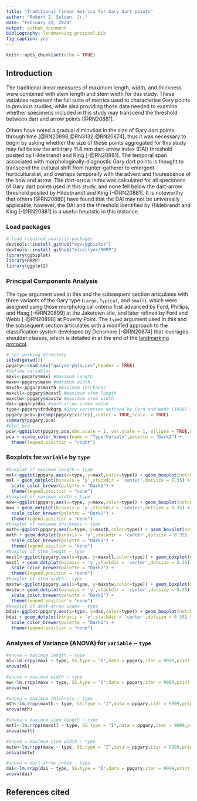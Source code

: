 ```yaml
---
title: "Traditional linear metrics for Gary dart points"
author: "Robert Z. Selden, Jr."
date: "February 22, 2020"
output: github_document
bibliography: landmarking-protocol.bib
fig_caption: yes
---
```


```r
knitr::opts_chunk$set(echo = TRUE)
```

## Introduction

The traditional linear measures of maximum length, width, and thickness were combined with stem length and stem width for this study. These variables represent the full suite of metrics used to characterise Gary points in previous studies, while also providing those data needed to examine whether specimens included in this study may transcend the threshold between dart and arrow points [@RN20881]. 

Others have noted a gradual diminution in the size of Gary dart points through time [@RN20898;@RN3132;@RN20874], thus it was necessary to begin by asking whether the size of those points aggregated for this study may fall below the arbitrary 11.8 mm dart-arrow index (DAI) threshold posited by Hildebrandt and King [-@RN20881]. The temporal span associated with morphologically-diagnostic Gary dart points is thought to transcend the cultural shift from hunter-gatherer to emergent horticulturalist, and overlaps temporally with the advent and flourescence of the bow and arrow. The dart-arrow index was calculated for all specimens of Gary dart points used in this study, and none fell below the dart-arrow threshold posited by Hildebrandt and King [-@RN20881]. It is noteworthy that others [@RN20880] have found that the DAI may not be universally applicable; however, the DAI and the threshold identified by Hildebrandt and King [-@RN20881] is a useful heuristic in this instance.

### Load packages

```r
# load required analysis packages
devtools::install_github("vqv/ggbiplot")
devtools::install_github("mlcollyer/RRPP")
library(ggbiplot)
library(RRPP)
library(ggplot2)
```

### Principal Components Analysis

The `type` argument used in this and the subsequent section articulates with three variants of the Gary type (`Large`, `Typical`, and `Small`), which were assigned using those morphological criteria first advanced by Ford, Phillips, and Haag [-@RN20899] at the Jaketown site, and later refined by Ford and Webb [-@RN20898] at Poverty Point. The `type2` argument used in this and the subsequent section articulates with a modified approach to the classification system developed by Densmore [-@RN20874] that leverages shoulder classes, which is detailed in at the end of the [landmarking protocol](landmarking-protocol.md).

```r
# set working directory
setwd(getwd())
ppgary<-read.csv("garymorphlm.csv",header = TRUE)
#define variables
maxl<-ppgary$maxl #maximum length
maxw<-ppgary$maxw #maximum width
maxth<-ppgary$maxth #maximum thickness
maxstl<-ppgary$maxstl #maximum stem length
maxstw<-ppgary$maxstw #maximum stem width
dai<-ppgary$dai #dart-arrow index value
type<-ppgary$frdwbgrp #Gary varieties defined by Ford and Webb (1956)
ppgary.pca<-prcomp(ppgary[c(2:6)],center = TRUE,scale. = TRUE)
summary(ppgary.pca)
#plot pca
pca<-ggbiplot(ppgary.pca,obs.scale = 1, var.scale = 1, ellipse = TRUE,groups = type)
pca + scale_color_brewer(name = "Type-Variety",palette = "Dark2") +
  theme(legend.position = "right")
```

### Boxplots for `variable` by `type`

```r
#boxplot of maximum length ~ type
mxl<-ggplot(ppgary,aes(x=type, y=maxl,color=type)) + geom_boxplot(notch = FALSE)
mxl + geom_dotplot(binaxis = 'y',stackdir = 'center',dotsize = 0.35) +
  scale_color_brewer(palette = "Dark2") +
  theme(legend.position = "none")
#boxplot of maximum width ~ type
mxw<-ggplot(ppgary,aes(x=type, y=maxw,color=type)) + geom_boxplot(notch = FALSE)
mxw + geom_dotplot(binaxis = 'y',stackdir = 'center',dotsize = 0.35) +
  scale_color_brewer(palette = "Dark2") +
  theme(legend.position = "none")
#boxplot of maximum thickness ~ type
mxth<-ggplot(ppgary,aes(x=type, y=maxth,color=type)) + geom_boxplot(notch = FALSE)
mxth + geom_dotplot(binaxis = 'y',stackdir = 'center',dotsize = 0.35) +
  scale_color_brewer(palette = "Dark2") +
  theme(legend.position = "none")
#boxplot of stem length ~ type
mxstl<-ggplot(ppgary,aes(x=type, y=maxstl,color=type)) + geom_boxplot(notch = FALSE)
mxstl + geom_dotplot(binaxis = 'y',stackdir = 'center',dotsize = 0.35) +
  scale_color_brewer(palette = "Dark2") +
  theme(legend.position = "none")
#boxplot of stem width ~ type
mxstw<-ggplot(ppgary,aes(x=type, y=maxstw,color=type)) + geom_boxplot(notch = FALSE)
mxstw + geom_dotplot(binaxis = 'y',stackdir = 'center',dotsize = 0.35) +
  scale_color_brewer(palette = "Dark2") +
  theme(legend.position = "none")
#boxplot of dart-arrow index ~ type
bdai<-ggplot(ppgary,aes(x=type, y=dai,color=type)) + geom_boxplot(notch = FALSE)
bdai + geom_dotplot(binaxis = 'y',stackdir = 'center',dotsize = 0.35) +
  scale_color_brewer(palette = "Dark2") +
  theme(legend.position = "none")
```

### Analyses of Variance (ANOVA) for `variable` ~ `type`

```r
#anova = maximum length ~ type
ml<-lm.rrpp(maxl ~ type, SS.type = "I",data = ppgary,iter = 9999,print.progress = FALSE)
anova(ml)

#anova = maximum width ~ type
mw<-lm.rrpp(maxw ~ type, SS.type = "I",data = ppgary,iter = 9999,print.progress = FALSE)
anova(mw)

#anova = maximum thickness ~ type
mth<-lm.rrpp(maxth ~ type, SS.type = "I",data = ppgary,iter = 9999,print.progress = FALSE)
anova(mth)

#anova = maximum stem length ~ type
mstl<-lm.rrpp(maxstl ~ type, SS.type = "I",data = ppgary,iter = 9999,print.progress = FALSE)
anova(mstl)

#anova = maximum stem width ~ type
mstw<-lm.rrpp(maxw ~ type, SS.type = "I",data = ppgary,iter = 9999,print.progress = FALSE)
anova(mstw)

#anova = dart-arrow index ~ type
dai<-lm.rrpp(dai ~ type, SS.type = "I",data = ppgary,iter = 9999,print.progress = FALSE)
anova(dai)
```

## References cited
